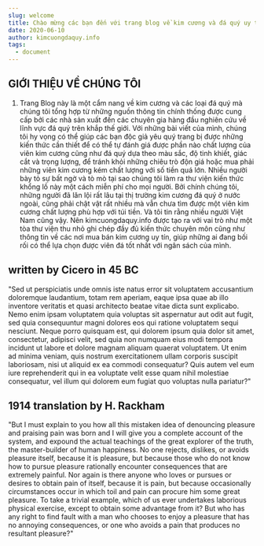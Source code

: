 ```yaml
---
slug: welcome
title: Chào mừng các bạn đến với trang blog về kim cương và đá quý uy tín hàng đầu tại Việt Nam
date: 2020-06-10
author: kimcuongdaquy.info
tags:
  - document
---
```


## GIỚI THIỆU VỀ CHÚNG TÔI

1.	Trang Blog này là một cẩm nang về kim cương và các loại đá quý mà chúng tôi tổng hợp từ những nguồn thông tin chính thống được cung cấp bởi các nhà sản xuất đến các chuyên gia hàng đầu nghiên cứu về lĩnh vực đá quý trên khắp thế giới. Với những bài viết của mình, chúng tôi hy vọng có thể giúp các bạn độc giả yêu quý trang bị được những kiến thức cần thiết để có thể tự đánh giá được phần nào chất lượng của viên kim cương cũng như đá quý dựa theo màu sắc, độ tinh khiết, giác cắt và trọng lượng, để tránh khỏi những chiêu trò độn giá hoặc mua phải những viên kim cương kém chất lượng với số tiền quá lớn. Nhiều người bày tỏ sự bất ngờ và tò mò tại sao chúng tôi làm ra thư viện kiến thức khổng lồ này một cách miễn phí cho mọi người. Bởi chính chúng tôi, những người đã lăn lội rất lâu tại thị trường kim cương đá quý ở nước ngoài, cũng phải chật vật rất nhiều mà vẫn chưa tìm được một viên kim cương chất lượng phù hợp với túi tiền. Và tôi tin rằng nhiều người Việt Nam cũng vậy. Nên kimcuongdaquy.info được tạo ra với vai trò như một tòa thư viện thu nhỏ ghi chép đầy đủ kiến thức chuyên môn cũng như thông tin về các nơi mua bán kim cương uy tín, giúp những ai đang bối rối có thể lựa chọn được viên đá tốt nhất với ngân sách của mình.

## written by Cicero in 45 BC

"Sed ut perspiciatis unde omnis iste natus error sit voluptatem accusantium doloremque laudantium, totam rem aperiam, eaque ipsa quae ab illo inventore veritatis et quasi architecto beatae vitae dicta sunt explicabo. Nemo enim ipsam voluptatem quia voluptas sit aspernatur aut odit aut fugit, sed quia consequuntur magni dolores eos qui ratione voluptatem sequi nesciunt. Neque porro quisquam est, qui dolorem ipsum quia dolor sit amet, consectetur, adipisci velit, sed quia non numquam eius modi tempora incidunt ut labore et dolore magnam aliquam quaerat voluptatem. Ut enim ad minima veniam, quis nostrum exercitationem ullam corporis suscipit laboriosam, nisi ut aliquid ex ea commodi consequatur? Quis autem vel eum iure reprehenderit qui in ea voluptate velit esse quam nihil molestiae consequatur, vel illum qui dolorem eum fugiat quo voluptas nulla pariatur?"

## 1914 translation by H. Rackham

"But I must explain to you how all this mistaken idea of denouncing pleasure and praising pain was born and I will give you a complete account of the system, and expound the actual teachings of the great explorer of the truth, the master-builder of human happiness. No one rejects, dislikes, or avoids pleasure itself, because it is pleasure, but because those who do not know how to pursue pleasure rationally encounter consequences that are extremely painful. Nor again is there anyone who loves or pursues or desires to obtain pain of itself, because it is pain, but because occasionally circumstances occur in which toil and pain can procure him some great pleasure. To take a trivial example, which of us ever undertakes laborious physical exercise, except to obtain some advantage from it? But who has any right to find fault with a man who chooses to enjoy a pleasure that has no annoying consequences, or one who avoids a pain that produces no resultant pleasure?"
